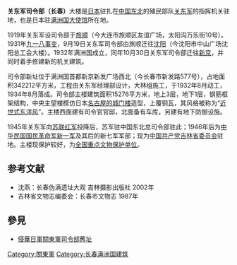{{文物保护单位
| 级别 = 全国
| 名称 = 伪满皇宫及日伪军政机构旧址
| 子项 = 日本关东军司令部
| 图片 = [[File:_Kwantung_Army_Headquarters.JPG|220px]]
| 编号 = 7-1682
| 分类 = 近现代重要史迹及代表性建筑
| 时代 = 1934年
| 所在 = {{CHN}}[[吉林省|吉林省]][[长春市|长春市]][[宽城区|宽城区]]
| 登录 = 2013年
| Cat = 吉林全国重点文物保护单位
}}
'''关东军司令部（长春）'''大楼是[[日本|日本]]驻扎在[[中国东北|中国东北]]的殖民部队[[关东军|关东军]]的指挥机关驻地，也是日本驻[[满洲国|满洲国]][[大使馆|大使馆]]所在地。

1919年关东军设司令部于[[旅顺|旅顺]]（今大连市旅顺区友谊广场，太阳沟万乐街10号）。1931年[[九一八事变|九一八事变]]，9月19日关东军司令部由旅顺迁往[[沈阳|沈阳]]（今沈阳市中山广场沈阳总工会大楼）。1932年满洲国成立，同年10月30日关东军司令部迁往[[新京|新京]]，并同时着手修建新的机关建筑。

司令部新址位于满洲国首都新京新发广场西北（今长春市新发路577号），占地面积342212平方米，工程由关东军经理部设计，大林组施工，于1932年8月动工，1934年8月落成。司令部主楼建筑面积15276平方米，地上3层，地下1层，钢筋框架结构，中央主望楼模仿日本[[名古屋城|名古屋的城门楼]]造型，上覆铜瓦，其风格被称为“[[帝冠樣式|近世式东洋风]]”。主楼西面建有司令官官邸，北面备有车库，另建有地下防御设施。

1945年关东军向[[苏联红军|苏联红军]]投降后，苏军驻中国东北总司令部驻此；1946年后为[[中华民国|中华民国]][[国民革命军新一军|国民革命军新一军]]及其后的新七军军部；现为[[中国共产党|中国共产党]][[中国共产党吉林省委员会|吉林省委员会]]驻地。主楼现保护较好，为[[全国重点文物保护单位|全国重点文物保护单位]]。

==参考文献==
*沈燕：长春伪满遗址大观 吉林摄影出版社 2002年
*吉林省文物志编委会：长春市文物志 1987年

==參見==
*[[侵華日軍關東軍司令部舊址|侵華日軍關東軍司令部舊址]]


{{吉林全国重点文物保护单位}}
[[Category:關東軍|Category:關東軍]]
[[Category:长春满洲国建筑|Category:长春满洲国建筑]]